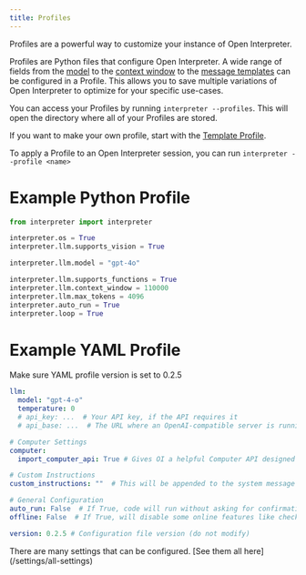 ```yaml
---
title: Profiles
---
```


Profiles are a powerful way to customize your instance of Open Interpreter.

Profiles are Python files that configure Open Interpreter. A wide range of fields from the [model](/settings/all-settings#model-selection) to the [context window](/settings/all-settings#context-window) to the [message templates](/settings/all-settings#user-message-template) can be configured in a Profile. This allows you to save multiple variations of Open Interpreter to optimize for your specific use-cases.

You can access your Profiles by running `interpreter --profiles`. This will open the directory where all of your Profiles are stored.

If you want to make your own profile, start with the [Template Profile](https://github.com/OpenInterpreter/open-interpreter/blob/main/interpreter/terminal_interface/profiles/defaults/template_profile.py).

To apply a Profile to an Open Interpreter session, you can run `interpreter --profile <name>`

# Example Python Profile

```Python
from interpreter import interpreter

interpreter.os = True
interpreter.llm.supports_vision = True

interpreter.llm.model = "gpt-4o"

interpreter.llm.supports_functions = True
interpreter.llm.context_window = 110000
interpreter.llm.max_tokens = 4096
interpreter.auto_run = True
interpreter.loop = True
```

# Example YAML Profile

<Info> Make sure YAML profile version is set to 0.2.5 </Info>

```YAML
llm:
  model: "gpt-4-o"
  temperature: 0
  # api_key: ...  # Your API key, if the API requires it
  # api_base: ...  # The URL where an OpenAI-compatible server is running to handle LLM API requests

# Computer Settings
computer:
  import_computer_api: True # Gives OI a helpful Computer API designed for code interpreting language models

# Custom Instructions
custom_instructions: ""  # This will be appended to the system message

# General Configuration
auto_run: False  # If True, code will run without asking for confirmation
offline: False  # If True, will disable some online features like checking for updates

version: 0.2.5 # Configuration file version (do not modify)
```

<Tip>
  There are many settings that can be configured. [See them all
  here](/settings/all-settings)
</Tip>
